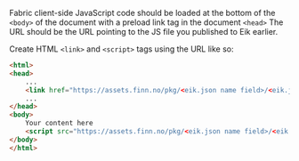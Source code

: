 Fabric client-side JavaScript code should be loaded at the bottom of the `<body>` of the document with a preload link tag in the document `<head>`
The URL should be the URL pointing to the JS file you published to Eik earlier.

Create HTML `<link>` and `<script>` tags using the URL like so:

```html
<html>
<head>
    ...
    <link href="https://assets.finn.no/pkg/<eik.json name field>/<eik.json version field>/scripts.js" rel="preload" as="script" crossorigin>
    ...
</head>
<body>
    Your content here
    <script src="https://assets.finn.no/pkg/<eik.json name field>/<eik.json version field>/scripts.js" type="module"></script>
</body>
</html>
```

